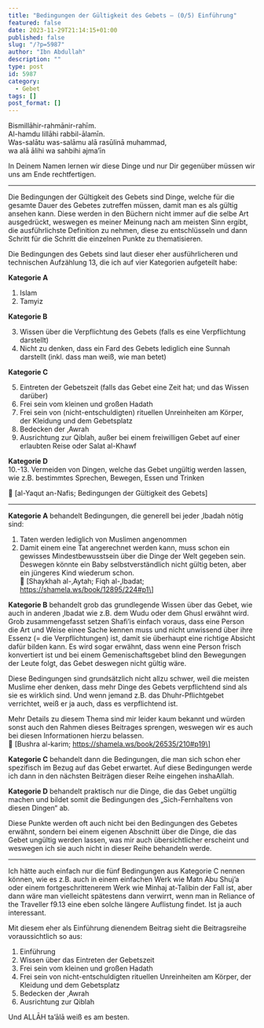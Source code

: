 ```yaml
---
title: "Bedingungen der Gültigkeit des Gebets – (0/5) Einführung"
featured: false
date: 2023-11-29T21:14:15+01:00
published: false
slug: "/?p=5987"
author: "Ibn Abdullah"
description: ""
type: post
id: 5987
category:
  - Gebet
tags: []
post_format: []
---
```


Bismillāhir-rahmānir-rahīm.  
Al-hamdu lillāhi rabbil-ālamīn.  
Was-salātu was-salāmu alā rasūlinā muhammad,  
wa alā ālihi wa sahbihi ajma’īn

In Deinem Namen lernen wir diese Dinge und nur Dir gegenüber müssen wir uns am Ende rechtfertigen.

---

Die Bedingungen der Gültigkeit des Gebets sind Dinge, welche für die gesamte Dauer des Gebetes zutreffen müssen, damit man es als gültig ansehen kann. Diese werden in den Büchern nicht immer auf die selbe Art ausgedrückt, weswegen es meiner Meinung nach am meisten Sinn ergibt, die ausführlichste Definition zu nehmen, diese zu entschlüsseln und dann Schritt für die Schritt die einzelnen Punkte zu thematisieren.

Die Bedingungen des Gebets sind laut dieser eher ausführlicheren und technischen Aufzählung 13, die ich auf vier Kategorien aufgeteilt habe:

**Kategorie A**

1. Islam
2. Tamyiz

**Kategorie B**

3. Wissen über die Verpflichtung des Gebets (falls es eine Verpflichtung darstellt)
4. Nicht zu denken, dass ein Fard des Gebets lediglich eine Sunnah darstellt (inkl. dass man weiß, wie man betet)

**Kategorie C**

5. Eintreten der Gebetszeit (falls das Gebet eine Zeit hat; und das Wissen darüber)
6. Frei sein vom kleinen und großen Hadath
7. Frei sein von (nicht-entschuldigten) rituellen Unreinheiten am Körper, der Kleidung und dem Gebetsplatz
8. Bedecken der ‚Awrah
9. Ausrichtung zur Qiblah, außer bei einem freiwilligen Gebet auf einer erlaubten Reise oder Salat al-Khawf

**Kategorie D**  
10.-13. Vermeiden von Dingen, welche das Gebet ungültig werden lassen, wie z.B. bestimmtes Sprechen, Bewegen, Essen und Trinken

:green_book: \[al-Yaqut an-Nafis; Bedingungen der Gültigkeit des Gebets\]

---

**Kategorie A** behandelt Bedingungen, die generell bei jeder ‚Ibadah nötig sind:

1. Taten werden lediglich von Muslimen angenommen
2. Damit einem eine Tat angerechnet werden kann, muss schon ein gewisses Mindestbewusstsein über die Dinge der Welt gegeben sein. Deswegen könnte ein Baby selbstverständlich nicht gültig beten, aber ein jüngeres Kind wiederum schon.  
   :green_book: \[Shaykhah al-‚Aytah; Fiqh al-‚Ibadat; https://shamela.ws/book/12895/224#p1\]

**Kategorie B** behandelt grob das grundlegende Wissen über das Gebet, wie auch in anderen ‚Ibadat wie z.B. dem Wudu oder dem Ghusl erwähnt wird.  
Grob zusammengefasst setzen Shafi’is einfach voraus, dass eine Person die Art und Weise einee Sache kennen muss und nicht unwissend über ihre Essenz (= die Verpflichtungen) ist, damit sie überhaupt eine richtige Absicht dafür bilden kann. Es wird sogar erwähnt, dass wenn eine Person frisch konvertiert ist und bei einem Gemenischaftsgebet blind den Bewegungen der Leute folgt, das Gebet deswegen nicht gültig wäre.

Diese Bedingungen sind grundsätzlich nicht allzu schwer, weil die meisten Muslime eher denken, dass mehr Dinge des Gebets verpflichtend sind als sie es wirklich sind. Und wenn jemand z.B. das Dhuhr-Pflichtgebet verrichtet, weiß er ja auch, dass es verpflichtend ist.

Mehr Details zu diesem Thema sind mir leider kaum bekannt und würden sonst auch den Rahmen dieses Beitrages sprengen, weswegen wir es auch bei diesen Informationen hierzu belassen.  
:green_book: \[Bushra al-karim; https://shamela.ws/book/26535/210#p19\]

**Kategorie C** behandelt dann die Bedingungen, die man sich schon eher spezifisch im Bezug auf das Gebet erwartet. Auf diese Bedingungen werde ich dann in den nächsten Beiträgen dieser Reihe eingehen inshaAllah.

**Kategorie D** behandelt praktisch nur die Dinge, die das Gebet ungültig machen und bildet somit die Bedingungen des „Sich-Fernhaltens von diesen Dingen“ ab.

Diese Punkte werden oft auch nicht bei den Bedingungen des Gebetes erwähnt, sondern bei einem eigenen Abschnitt über die Dinge, die das Gebet ungültig werden lassen, was mir auch übersichtlicher erscheint und weswegen ich sie auch nicht in dieser Reihe behandeln werde.

---

Ich hätte auch einfach nur die fünf Bedingungen aus Kategorie C nennen können, wie es z.B. auch in einem einfachen Werk wie Matn Abu Shuj’a oder einem fortgeschrittenerem Werk wie Minhaj at-Talibin der Fall ist, aber dann wäre man vielleicht spätestens dann verwirrt, wenn man in Reliance of the Traveller f9.13 eine eben solche längere Auflistung findet. Ist ja auch interessant.

Mit diesem eher als Einführung dienendem Beitrag sieht die Beitragsreihe voraussichtlich so aus:

1. Einführung
2. Wissen über das Eintreten der Gebetszeit
3. Frei sein vom kleinen und großen Hadath
4. Frei sein von nicht-entschuldigten rituellen Unreinheiten am Körper, der Kleidung und dem Gebetsplatz
5. Bedecken der ‚Awrah
6. Ausrichtung zur Qiblah

Und ALLĀH ta’ālā weiß es am besten.
